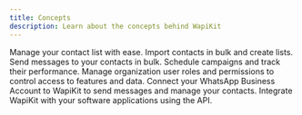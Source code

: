 ```yaml
---
title: Concepts
description: Learn about the concepts behind WapiKit
---
```



<CardGroup cols={2}>
  <Card
    title="Contact & Contact Lists"
    icon="address-book"
    href="/guide/using-wapikit/contacts"
  >
    Manage your contact list with ease. Import contacts in bulk and create lists.
  </Card>
  <Card
    title="Campaigns"
    icon="envelope"
    href="/guide/using-wapikit/campaigns"
  >
    Send messages to your contacts in bulk. Schedule campaigns and track their performance.
  </Card>
   <Card
    title="Role Based Access Control"
    icon="user"
    href="/guide/using-wapikit/role-based-access-control"
  >
    Manage organization user roles and permissions to control access to features and data.  

  </Card> 
  <Card
    title="WhatsApp Business Account"
    icon="gear"
    href="/guide/whatsapp-api-setup/configuring-wapikit"
  >
    Connect your WhatsApp Business Account to WapiKit to send messages and manage your contacts.
  </Card>
    <Card
    title="API Access"
    icon="gear"
    href="/api-reference/introduction"
  > 
    Integrate WapiKit with your software applications using the API.
  </Card>
</CardGroup>